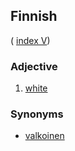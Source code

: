 ==Finnish==
( [[Wiktionary:Finnish_index_v|index V]])

===Adjective===

# [[white]]

===Synonyms===

*[[valkoinen]]